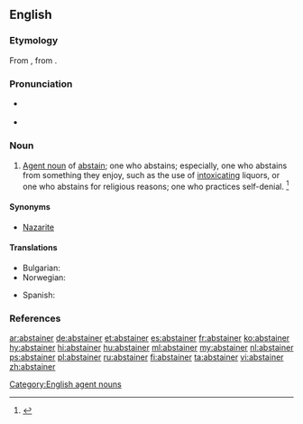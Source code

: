 ==English==

===Etymology===
From {{etyl|enm|en}} {{term|absteiner|lang=enm}}, from {{term|absteinen||to abstain|lang=enm}}.

===Pronunciation===
* {{a|US}} {{IPA|/æbˈsteɪ.nɚ/}}
* {{rhymes|eɪnə(r)}}

===Noun===
{{en-noun}}

# [[agent noun|Agent noun]] of [[abstain]]; one who abstains; especially, one who abstains from something they enjoy, such as the use of [[intoxicating]] liquors, or one who abstains for religious reasons; one who practices self-denial. {{defdate|First attested around 1350 to 1470.}}<ref name=SOED>{{R:SOED5|page=9}}</ref>

====Synonyms====
* [[Nazarite]]

====Translations====
{{trans-top|one who abstains}}
* Bulgarian: {{t+|bg|въздържател}}
* Norwegian: {{t|no|avholdsmann|c}}
{{trans-mid}}
* Spanish: {{t+|es|abstemio|m}}
{{trans-bottom}}

===References===
<references/>

[[Category:English agent nouns]]

[[ar:abstainer]]
[[de:abstainer]]
[[et:abstainer]]
[[es:abstainer]]
[[fr:abstainer]]
[[ko:abstainer]]
[[hy:abstainer]]
[[hi:abstainer]]
[[hu:abstainer]]
[[ml:abstainer]]
[[my:abstainer]]
[[nl:abstainer]]
[[ps:abstainer]]
[[pl:abstainer]]
[[ru:abstainer]]
[[fi:abstainer]]
[[ta:abstainer]]
[[vi:abstainer]]
[[zh:abstainer]]